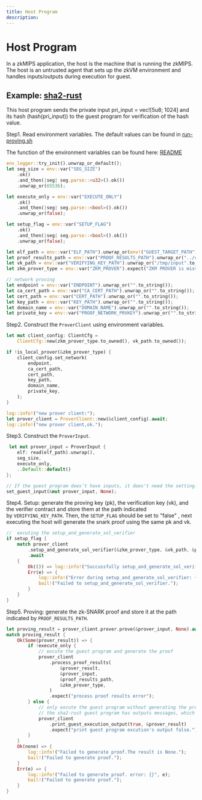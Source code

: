 ---
title: Host Program
description:
---

# Host Program

In a zkMIPS application, the host is the machine that is running the zkMIPS. The host is an untrusted agent that sets up the zkVM environment and handles inputs/outputs during execution for guest.

## Example: [sha2-rust](https://github.com/zkMIPS/zkm-project-template/blob/main/host-program/sha2-rust/src/main.rs)

This host program sends the private input pri_input = vec![5u8; 1024] and its hash (hash(pri_input)) to the guest program for verification of the hash value.

Step1. Read environment variables. The default values can be found in [run-proving.sh](https://github.com/zkMIPS/zkm-project-template/blob/main/host-program/run-proving.sh)

The function of the environment variables can be found here: [README](https://github.com/zkMIPS/zkm-project-template)

```rust
env_logger::try_init().unwrap_or_default();
let seg_size = env::var("SEG_SIZE")
    .ok()
    .and_then(|seg| seg.parse::<u32>().ok())
    .unwrap_or(65536);

let execute_only = env::var("EXECUTE_ONLY")
    .ok()
    .and_then(|seg| seg.parse::<bool>().ok())
    .unwrap_or(false);

let setup_flag = env::var("SETUP_FLAG")
    .ok()
    .and_then(|seg| seg.parse::<bool>().ok())
    .unwrap_or(false);

let elf_path = env::var("ELF_PATH").unwrap_or(env!("GUEST_TARGET_PATH").to_string());
let proof_results_path = env::var("PROOF_RESULTS_PATH").unwrap_or("../contracts".to_string());
let vk_path = env::var("VERIFYING_KEY_PATH").unwrap_or("/tmp/input".to_string());
let zkm_prover_type = env::var("ZKM_PROVER").expect("ZKM PROVER is missing");

// network proving
let endpoint = env::var("ENDPOINT").unwrap_or("".to_string());
let ca_cert_path = env::var("CA_CERT_PATH").unwrap_or("".to_string());
let cert_path = env::var("CERT_PATH").unwrap_or("".to_string());
let key_path = env::var("KEY_PATH").unwrap_or("".to_string());
let domain_name = env::var("DOMAIN_NAME").unwrap_or("".to_string());
let private_key = env::var("PROOF_NETWORK_PRVKEY").unwrap_or("".to_string());
```

Step2. Construct the `ProverClient` using environment variables.

```rust
let mut client_config: ClientCfg =
    ClientCfg::new(zkm_prover_type.to_owned(), vk_path.to_owned());

if !is_local_prover(&zkm_prover_type) {
    client_config.set_network(
        endpoint,
        ca_cert_path,
        cert_path,
        key_path,
        domain_name,
        private_key,
    );
}

log::info!("new prover client:");
let prover_client = ProverClient::new(&client_config).await;
log::info!("new prover client,ok.");
```

Step3. Construct the `ProverInput`.

```rust
 let mut prover_input = ProverInput {
    elf: read(elf_path).unwrap(),
    seg_size,
    execute_only,
    ..Default::default()
};

// If the guest program does't have inputs, it does't need the setting.
set_guest_input(&mut prover_input, None);
```

Step4. Setup: generate the proving key (pk), the verification key (vk), and the verifier contract and store them at the path indicated by `VERIFYING_KEY_PATH`. Then, the `SETUP_FLAG` should be set to "false" , next executing the host will generate the snark proof using the same pk and vk.

```rust
//  excuting the setup_and_generate_sol_verifier
if setup_flag {
    match prover_client
        .setup_and_generate_sol_verifier(&zkm_prover_type, &vk_path, &prover_input)
        .await
    {
        Ok(()) => log::info!("Succussfully setup_and_generate_sol_verifier."),
        Err(e) => {
            log::info!("Error during setup_and_generate_sol_verifier: {}", e);
            bail!("Failed to setup_and_generate_sol_verifier.");
        }
    }
}
```

Step5. Proving: generate the zk-SNARK proof and store it at the path indicated by `PROOF_RESULTS_PATH`.

```rust
let proving_result = prover_client.prover.prove(&prover_input, None).await;
match proving_result {
    Ok(Some(prover_result)) => {
        if !execute_only {
            // excute the guest program and generate the proof
            prover_client
                .process_proof_results(
                    &prover_result,
                    &prover_input,
                    &proof_results_path,
                    &zkm_prover_type,
                )
                .expect("process proof results error");
        } else {
            // only excute the guest program without generating the proof.
            // the sha2-rust guest program has outputs messages, which are basic type.
            prover_client
                .print_guest_execution_output(true, &prover_result)
                .expect("print guest program excution's output false.");
        }
    }
    Ok(none) => {
        log::info!("Failed to generate proof.The result is None.");
        bail!("Failed to generate proof.");
    }
    Err(e) => {
        log::info!("Failed to generate proof. error: {}", e);
        bail!("Failed to generate proof.");
    }
}
```
